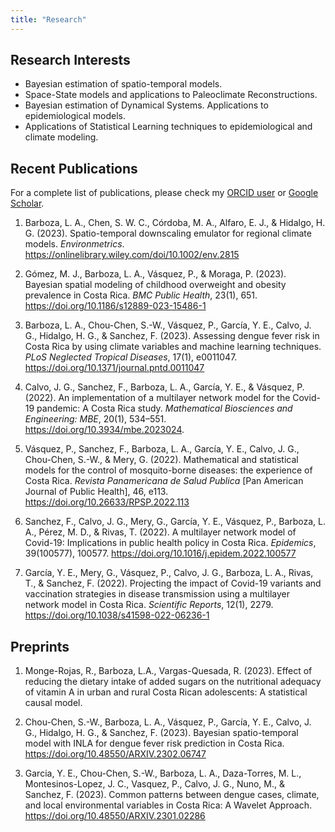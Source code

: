 ```yaml
---
title: "Research"
---
```


## Research Interests

-   Bayesian estimation of spatio-temporal models.
-   Space-State models and applications to Paleoclimate Reconstructions.
-   Bayesian estimation of Dynamical Systems. Applications to epidemiological models.
-   Applications of Statistical Learning techniques to epidemiological and climate modeling.

## Recent Publications

For a complete list of publications, please check my [ORCID user](https://orcid.org/0000-0002-7009-5207) or [Google Scholar](https://scholar.google.com/citations?user=gzstLXwAAAAJ&hl=es).


1. Barboza, L. A., Chen, S. W. C., Córdoba, M. A., Alfaro, E. J., & Hidalgo, H. G. (2023). Spatio-temporal downscaling emulator for regional climate models. *Environmetrics*. <https://onlinelibrary.wiley.com/doi/10.1002/env.2815>

1. Gómez, M. J., Barboza, L. A., Vásquez, P., & Moraga, P. (2023). Bayesian spatial modeling of childhood overweight and obesity prevalence in Costa Rica. *BMC Public Health*, 23(1), 651. <https://doi.org/10.1186/s12889-023-15486-1>

1.  Barboza, L. A., Chou-Chen, S.-W., Vásquez, P., García, Y. E., Calvo, J. G., Hidalgo, H. G., & Sanchez, F. (2023). Assessing dengue fever risk in Costa Rica by using climate variables and machine learning techniques. *PLoS Neglected Tropical Diseases*, 17(1), e0011047. <https://doi.org/10.1371/journal.pntd.0011047>

2.  Calvo, J. G., Sanchez, F., Barboza, L. A., García, Y. E., & Vásquez, P. (2022). An implementation of a multilayer network model for the Covid-19 pandemic: A Costa Rica study. *Mathematical Biosciences and Engineering: MBE*, 20(1), 534--551. <https://doi.org/10.3934/mbe.2023024>.

3.  Vásquez, P., Sanchez, F., Barboza, L. A., García, Y. E., Calvo, J. G., Chou-Chen, S.-W., & Mery, G. (2022). Mathematical and statistical models for the control of mosquito-borne diseases: the experience of Costa Rica. *Revista Panamericana de Salud Publica* \[Pan American Journal of Public Health\], 46, e113. <https://doi.org/10.26633/RPSP.2022.113>

4.  Sanchez, F., Calvo, J. G., Mery, G., García, Y. E., Vásquez, P., Barboza, L. A., Pérez, M. D., & Rivas, T. (2022). A multilayer network model of Covid-19: Implications in public health policy in Costa Rica. *Epidemics*, 39(100577), 100577. <https://doi.org/10.1016/j.epidem.2022.100577>

5.  García, Y. E., Mery, G., Vásquez, P., Calvo, J. G., Barboza, L. A., Rivas, T., & Sanchez, F. (2022). Projecting the impact of Covid-19 variants and vaccination strategies in disease transmission using a multilayer network model in Costa Rica. *Scientific Reports*, 12(1), 2279. <https://doi.org/10.1038/s41598-022-06236-1>

## Preprints

1.  Monge-Rojas, R., Barboza, L.A., Vargas-Quesada, R. (2023). Effect of reducing the dietary intake of added sugars on the nutritional adequacy of vitamin A in urban and rural Costa Rican adolescents: A statistical causal model.

2.  Chou-Chen, S.-W., Barboza, L. A., Vásquez, P., García, Y. E., Calvo, J. G., Hidalgo, H. G., & Sanchez, F. (2023). Bayesian spatio-temporal model with INLA for dengue fever risk prediction in Costa Rica. <https://doi.org/10.48550/ARXIV.2302.06747>

3.  Garcia, Y. E., Chou-Chen, S.-W., Barboza, L. A., Daza-Torres, M. L., Montesinos-Lopez, J. C., Vasquez, P., Calvo, J. G., Nuno, M., & Sanchez, F. (2023). Common patterns between dengue cases, climate, and local environmental variables in Costa Rica: A Wavelet Approach. <https://doi.org/10.48550/ARXIV.2301.02286>


